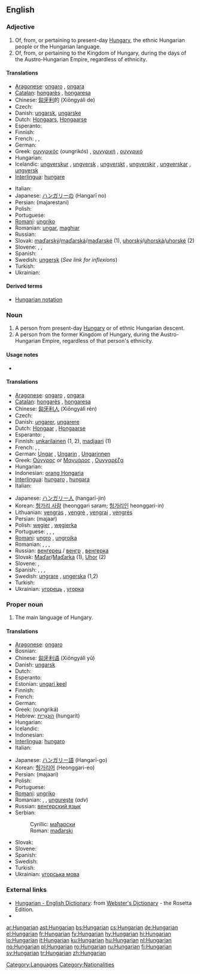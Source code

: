 {{interwiktionary|code=hu}}
{{wikipedia}}
==English==

===Adjective===
{{en-adj|-}}

# Of, from, or pertaining to present-day [[Hungary]], the ethnic Hungarian people or the Hungarian language.
# Of, from, or pertaining to the Kingdom of Hungary, during the days of the Austro-Hungarian Empire, regardless of ethnicity.

====Translations====
{{trans-top|Hungarian}}
* [[Aragonese]]: [[ongaro]] {{m}}, [[ongara]] {{f}}
* [[Catalan]]: [[hongarès]] {{m}}, [[hongaresa]] {{f}}
* Chinese: [[匈牙利]]的 (Xiōngyálì de)
* Czech: {{t+|cs|maďarský|m}}
* Danish: [[ungarsk]], [[ungarske]] {{p}}
* Dutch: [[Hongaars]], [[Hongaarse]]
* Esperanto: {{t-|eo|hungara|xs=Esperanto}}
* Finnish: {{t+|fi|unkarilainen}}
* French: {{t+|fr|hongrois|m}}, {{t+|fr|hongroise|f}}, {{t+|fr|hongroises|p}}
* German: {{t+|de|ungarisch}}
* Greek: [[ουγγρικός]] (oungrikós) {{m}}, [[ουγγρική]] {{f}}, [[ουγγρικό]] {{n}}
* Hungarian: {{t+|hu|magyar}}
* Icelandic: [[ungverskur]] {{m}}, [[ungversk]] {{f}}, [[ungverskt]] {{n}}, [[ungverskir]] {{p}}, [[ungverskar]] {{f|p}}, [[ungversk]] {{n|p}}
* [[Interlingua]]: [[hungare]]
{{trans-mid}}
* Italian: {{t+|it|ungherese}}
* Japanese: [[ハンガリー]]の (Hangarī no)
* Persian: {{fa-Arab|[[مجارستانی]]}} (majarestani)
* Polish: {{t+|pl|węgierski}}
* Portuguese: {{t+|pt|húngaro|m}}
* [[Romani]]: [[ungriko]]
* Romanian: [[ungar]], [[maghiar]]
* Russian: {{t+|ru|венгерский|tr=vengérskij|sc=Cyrl}}
* Slovak: [[maďarský]]/[[maďarská]]/[[maďarské]] {{m|f|n}} (1), [[uhorský]]/[[uhorská]]/[[uhorské]] {{m|f|n}} (2)
* Slovene: {{t+|sl|madžarski|m}}, {{t+|sl|madžarska|f}}, {{t-|sl|madžarsko|n}}
* Spanish: {{t+|es|húngaro|m}}
* Swedish: [[ungersk]] (''See link for inflexions'')
* Turkish: {{t+|tr|Macar}}
* Ukrainian: {{t+|uk|угорський|m|tr=uhórskyj|sc=Cyrl|xs=Ukrainian}}
{{trans-bottom}}

====Derived terms====
* [[Hungarian notation]]

===Noun===
{{en-noun}}

# A person from present-day [[Hungary]] or of ethnic Hungarian descent.
# A person from the former Kingdom of Hungary, during the Austro-Hungarian Empire, regardless of that person's ethnicity.

====Usage notes====
*{{en-usage-h-an}}

====Translations====
{{trans-top|person from Hungary}}
* [[Aragonese]]: [[ongaro]] {{m}}, [[ongara]] {{f}}
* [[Catalan]]: [[hongarès]] {{m}}, [[hongaresa]] {{f}}
* Chinese: [[匈牙利人]] (Xiōngyálì rén)
* Czech: {{t-|cs|Maďar|m}}
* Danish: [[ungarer]], [[ungarere]] {{p}}
* Dutch: [[Hongaar]] {{m}}, [[Hongaarse]] {{f}}
* Esperanto: {{t-|eo|hungaro|xs=Esperanto}}, {{t-|eo|hungarino|xs=Esperanto}}
* Finnish: [[unkarilainen]] (1, 2), [[madjaari]] (1)
* French: {{t+|fr|Hongrois|m}}, {{t+|fr|Hongroise|f}}, {{t+|fr|Hongroises|p}}
* German: [[Ungar]] {{m}}, [[Ungarin]] {{f}}, [[Ungarinnen]] {{f|p}}
* Greek: [[Ούγγρος]] or [[Μαγυάρος]] {{m}}, [[Ουγγαρέζα]] {{f}}
* Hungarian: {{t+|hu|magyar}}
* Indonesian: [[orang Hongaria]]
* [[Interlingua]]: [[hungaro]] {{m}}, [[hungara]] {{f}}
* Italian: {{t+|it|ungherese|m|f}}
{{trans-mid}}
* Japanese: [[ハンガリー人]] (hangarī-jin)
* Korean: [[헝가리 사람]] (heonggari saram; [[헝가리인]] heonggari-in)
* Lithuanian: [[vengras]] {{m}}, [[vengrė]] {{f}}, [[vengrai]] {{p}}, [[vengrės]] {{f|p}}
* Persian: {{fa-Arab|[[مجار]]}} (majaar)
* Polish: [[węgier]] {{m}}, [[węgierka]] {{f}}
* Portuguese: {{t+|pt|húngaro|m}}, {{t-|pt|húngara|f}}, {{t-|pt|húngaros|m|p}}, {{t-|pt|húngaras|f|p}}
* [[Romani]]: [[ungro]] {{m}}, [[ungrojka]] {{f}}
* Romanian: {{t-|ro|ungur|m}}, {{t|ro|maghiar|m}}, {{t|ro|unguroaică|f}}, {{t+|ro|maghiară|f}}
* Russian: [[венгерец]] / [[венгр]] {{m}}, [[венгерка]] {{f}}
* Slovak: [[Maďar]]/[[Maďarka]] {{m|f}} (1), [[Uhor]] {{m}} (2)
* Slovene: {{t+|sl|Madžar|m}}, {{t-|sl|Madžarka|f}}
* Spanish: {{t+|es|húngaro|m}}, {{t-|es|húngara|f}}, {{t-|es|húngaros|m|p}}, {{t-|es|húngaras|f|p}}
* Swedish: [[ungrare]] {{m}}, [[ungerska]] {{f}} (1,2)
* Turkish: {{t+|tr|Macar}}
* Ukrainian: [[угорець]] {{m}}, [[угорка]] {{f}}
{{trans-bottom}}

===Proper noun===
{{en-proper noun}}

# The main language of Hungary.

====Translations====
{{trans-top|the language}}
* [[Aragonese]]: [[ongaro]] {{m}}
* Bosnian: {{t-|bs|mađarski|m}}
* Chinese: [[匈牙利语]] (Xiōngyálì yǔ)
* Danish: [[ungarsk]]
* Dutch: {{t+|nl|Hongaars|n}}
* Esperanto: {{t-|eo|hungaro|xs=Esperanto}}
* Estonian: [[ungari keel]]
* Finnish: {{t+|fi|unkari}}
* French: {{t+|fr|hongrois|m}}
* German: {{t+|de|Ungarisch|n}}
* Greek: {{t+|el|ουγγρικά|n|p|sc=Grek}} (oungriká)
* Hebrew: [[הונגרית|הוּנְגָּרִית]] (hungarít)
* Hungarian: {{t+|hu|magyar}}
* Icelandic: {{t+|is|ungverska}}
* Indonesian: {{t+|id|bahasa Hongaria|xs=Indonesian}}
* [[Interlingua]]: [[hungaro]]
* Italian: {{t+|it|ungherese|m}}
{{trans-mid}}
* Japanese: [[ハンガリー語]] (Hangarī-go)
* Korean: [[헝가리어]] (Heonggari-eo)
* Persian: {{fa-Arab|[[مجاری]]}} (majaari)
* Polish: {{t+|pl|węgierski|m}}
* Portuguese: {{t+|pt|húngaro|m}}
* [[Romani]]: [[ungriko]] {{m}}
* Romanian: {{l|ro|limba maghiară|f}}, {{l|ro|maghiară|f}}, [[ungureşte]] (''adv'')
* Russian: [[венгерский язык]] {{m}}
* Serbian:
*: Cyrillic: [[мађарски#Serbian|мађарски]] {{m}}
*: Roman: [[mađarski#Serbian|mađarski]] {{m}}
* Slovak: {{t+|sk|maďarčina|f}}
* Slovene: {{t+|sl|madžarščina|f}}
* Spanish: {{t+|es|húngaro|m}}
* Swedish: {{t+|sv|ungerska|c}}
* Turkish: {{t+|tr|Macarca}}
* Ukrainian: [[угорська мова]] {{f}}
{{trans-bottom}}

===External links===
* [http://www.websters-online-dictionary.org/definition/Hungarian-english/ Hungarian - English Dictionary]: from [http://www.websters-online-dictionary.org/ Webster's Dictionary] - the Rosetta Edition.
* {{ISO 639|link=Ethnologue|1code=hu|code=hun}}

[[Category:Languages]]
[[Category:Nationalities]]

[[ar:Hungarian]]
[[ast:Hungarian]]
[[bs:Hungarian]]
[[cs:Hungarian]]
[[de:Hungarian]]
[[el:Hungarian]]
[[fr:Hungarian]]
[[fy:Hungarian]]
[[hy:Hungarian]]
[[hi:Hungarian]]
[[io:Hungarian]]
[[it:Hungarian]]
[[ku:Hungarian]]
[[hu:Hungarian]]
[[nl:Hungarian]]
[[no:Hungarian]]
[[pl:Hungarian]]
[[ro:Hungarian]]
[[ru:Hungarian]]
[[fi:Hungarian]]
[[sv:Hungarian]]
[[tr:Hungarian]]
[[zh:Hungarian]]